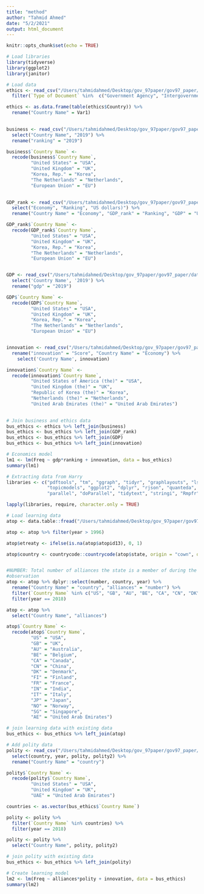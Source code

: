 ```yaml
---
title: "method"
author: "Tahmid Ahmed"
date: "5/2/2021"
output: html_document
---
```


```r
knitr::opts_chunk$set(echo = TRUE)
```

```r
# Load libraries
library(tidyverse)
library(ggplot2)
library(janitor)
```

```r
# Load data
ethics <- read_csv("/Users/tahmidahmed/Desktop/gov_97paper/gov97_paper/data/ethics_papers.csv") %>%
  filter(`Type of Document` %in%  c("Government Agency", "Intergovernmental Organization/Agency")) 

ethics <- as.data.frame(table(ethics$Country)) %>%
  rename("Country Name" = Var1)
  

business <- read_csv("/Users/tahmidahmed/Desktop/gov_97paper/gov97_paper/data/business_ranking.csv") %>%
  select("Country Name", "2019") %>%
  rename("ranking" = "2019")

business$`Country Name` <-
  recode(business$`Country Name`,
         "United States" = "USA",
         "United Kingdom" = "UK",
         "Korea, Rep." = "Korea",
         "The Netherlands" = "Netherlands",
         "European Union" = "EU")
  

GDP_rank <- read_csv("/Users/tahmidahmed/Desktop/gov_97paper/gov97_paper/data/GDP_ranking.csv") %>%
  select("Economy", "Ranking", "US dollars)") %>%
  rename("Country Name" = "Economy", "GDP_rank" = "Ranking", "GDP" = "US dollars)")

GDP_rank$`Country Name` <-
  recode(GDP_rank$`Country Name`,
         "United States" = "USA",
         "United Kingdom" = "UK",
         "Korea, Rep." = "Korea",
         "The Netherlands" = "Netherlands",
         "European Union" = "EU")


GDP <- read_csv("/Users/tahmidahmed/Desktop/gov_97paper/gov97_paper/data/GDP.csv") %>%
  select('Country Name', '2019') %>%
  rename("gdp" = "2019")

GDP$`Country Name` <-
  recode(GDP$`Country Name`,
         "United States" = "USA",
         "United Kingdom" = "UK",
         "Korea, Rep." = "Korea",
         "The Netherlands" = "Netherlands",
         "European Union" = "EU")


innovation <- read_csv("/Users/tahmidahmed/Desktop/gov_97paper/gov97_paper/data/innovation.csv") %>%
  rename("innovation" = "Score", "Country Name" = "Economy") %>%
    select('Country Name', innovation)

innovation$`Country Name` <-
  recode(innovation$`Country Name`,
         "United States of America (the)" = "USA",
         "United Kingdom (the)" = "UK",
         "Republic of Korea (the)" = "Korea",
         "Netherlands (the)" = "Netherlands",
         "United Arab Emirates (the)" = "United Arab Emirates")
  


```

```r
# Join business and ethics data
bus_ethics <- ethics %>% left_join(business) 
bus_ethics <- bus_ethics %>% left_join(GDP_rank)
bus_ethics <- bus_ethics %>% left_join(GDP)
bus_ethics <- bus_ethics %>% left_join(innovation)

```

```r
# Economics model
lm1 <- lm(Freq ~ gdp*ranking + innovation, data = bus_ethics)
summary(lm1)
```

```r
# Extracting data from Harry
libraries <- c("pdftools", "tm", "ggraph", "tidyr", "graphlayouts", "lsa", "SnowballC", "ldatuning", 
               "topicmodels", "ggplot2", "dplyr", "rjson", "quanteda", "lubridate",
               "parallel", "doParallel", "tidytext", "stringi", "Rmpfr", "data.table", "survival")

lapply(libraries, require, character.only = TRUE)

```

```r
# Load learning data
atop <- data.table::fread("/Users/tahmidahmed/Desktop/gov_97paper/gov97_paper/data/atop5_0sy.csv")

atop <- atop %>% filter(year > 1996) 

atop$etreaty <- ifelse(is.na(atop$atopid13), 0, 1)

atop$country <- countrycode::countrycode(atop$state, origin = "cown", destination = "iso2c")


#NUMBER: Total number of alliances the state is a member of during the year of
#observation
atop <- atop %>% dplyr::select(number, country, year) %>%
  rename("Country Name" = "country", "alliances" = "number") %>%
  filter(`Country Name` %in% c("US", "GB", "AU", "BE", "CA", "CN", "DK", "FI", "FR", "IN", "IT", "JP", "NO", "SG", "AE")) %>%
  filter(year == 2018) 

atop <- atop %>%
  select("Country Name", "alliances")

atop$`Country Name` <-
  recode(atop$`Country Name`,
         "US" = "USA",
         "GB" = "UK",
         "AU" = "Australia",
         "BE" = "Belgium",
         "CA" = "Canada",
         "CN" = "China",
         "DK" = "Denmark",
         "FI" = "Finland",
         "FR" = "France",
         "IN" = "India",
         "IT" = "Italy",
         "JP" = "Japan",
         "NO" = "Norway",
         "SG" = "Singapore",
         "AE" = "United Arab Emirates")


```

```r
# join learning data with existing data
bus_ethics <- bus_ethics %>% left_join(atop)
```


```r
# Add polity data
polity <- read_csv("/Users/tahmidahmed/Desktop/gov_97paper/gov97_paper/data/polity.csv") %>%
  select(country, year, polity, polity2) %>%
  rename("Country Name" = "country")

polity$`Country Name` <-
  recode(polity$`Country Name`,
         "United States" = "USA",
         "United Kingdom" = "UK",
         "UAE" = "United Arab Emirates") 

countries <- as.vector(bus_ethics$`Country Name`) 

polity <- polity %>%
  filter(`Country Name` %in% countries) %>%
  filter(year == 2018)

polity <- polity %>%
  select("Country Name", polity, polity2)

```

```r
# join polity with existing data
bus_ethics <- bus_ethics %>% left_join(polity)
```


```r
# Create learning model
lm2 <- lm(Freq ~ alliances*polity + innovation, data = bus_ethics)
summary(lm2)
```






